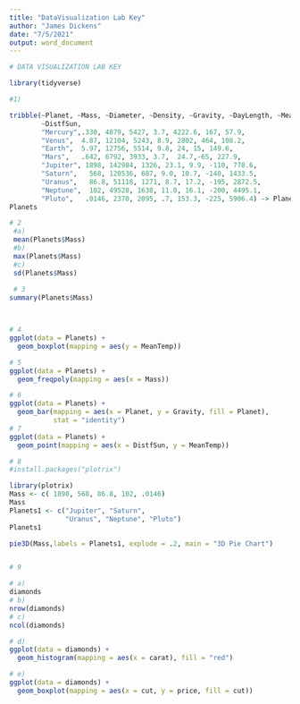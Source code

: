 ```yaml
---
title: "DataVisualization Lab Key"
author: "James Dickens"
date: "7/5/2021"
output: word_document
---
```


```r





# DATA VISUALIZATION LAB KEY

library(tidyverse)

#1)

tribble(~Planet, ~Mass, ~Diameter, ~Density, ~Gravity, ~DayLength, ~MeanTemp, 
        ~DistfSun,
        "Mercury",.330, 4879, 5427, 3.7, 4222.6, 167, 57.9,
        "Venus",  4.87, 12104, 5243, 8.9, 2802, 464, 108.2,
        "Earth",  5.97, 12756, 5514, 9.8, 24, 15, 149.6, 
        "Mars",   .642, 6792, 3933, 3.7,  24.7,-65, 227.9,
        "Jupiter", 1898, 142984, 1326, 23.1, 9.9, -110, 778.6,
        "Saturn",   568, 120536, 687, 9.0, 10.7, -140, 1433.5,
        "Uranus",   86.8, 51118, 1271, 8.7, 17.2, -195, 2872.5,
        "Neptune",  102, 49528, 1638, 11.0, 16.1, -200, 4495.1,
        "Pluto",   .0146, 2370, 2095, .7, 153.3, -225, 5906.4) -> Planets
Planets

# 2
 #a)
 mean(Planets$Mass)
 #b)
 max(Planets$Mass)
 #c)
 sd(Planets$Mass)
 
 # 3
summary(Planets$Mass)



# 4
ggplot(data = Planets) +
  geom_boxplot(mapping = aes(y = MeanTemp))

# 5
ggplot(data = Planets) +
  geom_freqpoly(mapping = aes(x = Mass))

# 6
ggplot(data = Planets) +
  geom_bar(mapping = aes(x = Planet, y = Gravity, fill = Planet), 
           stat = "identity")
# 7
ggplot(data = Planets) +
  geom_point(mapping = aes(x = DistfSun, y = MeanTemp))

# 8
#install.packages("plotrix")

library(plotrix)
Mass <- c( 1898, 568, 86.8, 102, .0146)
Mass
Planets1 <- c("Jupiter", "Saturn",
              "Uranus", "Neptune", "Pluto")
Planets1

pie3D(Mass,labels = Planets1, explode = .2, main = "3D Pie Chart")


# 9

# a)
diamonds
# b)
nrow(diamonds)
# c)
ncol(diamonds)

# d)
ggplot(data = diamonds) +
  geom_histogram(mapping = aes(x = carat), fill = "red")

# e)
ggplot(data = diamonds) +
  geom_boxplot(mapping = aes(x = cut, y = price, fill = cut))




```
